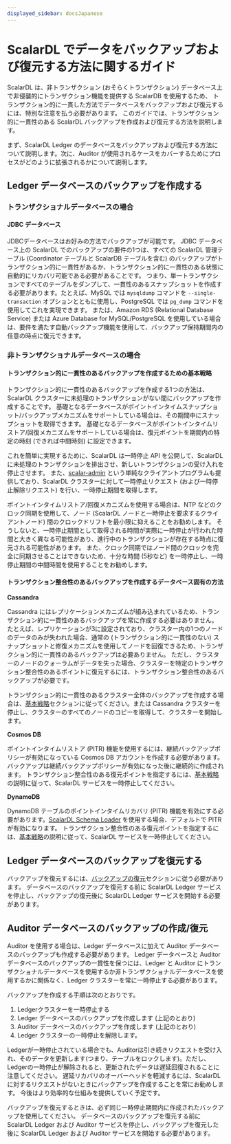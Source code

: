 ```yaml
---
displayed_sidebar: docsJapanese
---
```


# ScalarDL でデータをバックアップおよび復元する方法に関するガイド


<TranslationBanner />

ScalarDL は、非トランザクション (おそらくトランザクション) データベース上で非侵襲的にトランザクション機能を提供する ScalarDB を使用するため、
トランザクション的に一貫した方法でデータベースをバックアップおよび復元するには、特別な注意を払う必要があります。
このガイドでは、トランザクション的に一貫性のある ScalarDL バックアップを作成および復元する方法を説明します。

まず、ScalarDL Ledger のデータベースをバックアップおよび復元する方法について説明します。次に、Auditor が使用されるケースをカバーするためにプロセスがどのように拡張されるかについて説明します。

## Ledger データベースのバックアップを作成する

### トランザクショナルデータベースの場合

#### JDBC データベース

JDBCデータベースはお好みの方法でバックアップが可能です。
JDBC データベース上の ScalarDL でのバックアップの要件の1つは、すべての ScalarDL 管理テーブル (Coordinator テーブルと ScalarDB テーブルを含む) のバックアップがトランザクション的に一貫性があるか、トランザクション的に一貫性のある状態に自動的にリカバリ可能である必要があることです。
つまり、単一トランザクションですべてのテーブルをダンプして、一貫性のあるスナップショットを作成する必要があります。たとえば、MySQL では `mysqldump` コマンドを `--single-transaction` オプションとともに使用し、PostgreSQL では `pg_dump` コマンドを使用してこれを実現できます。
または、Amazon RDS (Relational Database Service) または Azure Database for MySQL/PostgreSQL を使用している場合は、要件を満たす自動バックアップ機能を使用して、バックアップ保持期間内の任意の時点に復元できます。

### 非トランザクショナルデータベースの場合

#### トランザクション的に一貫性のあるバックアップを作成するための基本戦略

トランザクション的に一貫性のあるバックアップを作成する1つの方法は、ScalarDL クラスターに未処理のトランザクションがない間にバックアップを作成することです。
基礎となるデータベースがポイントインタイムスナップショット/バックアップメカニズムをサポートしている場合は、その期間中にスナップショットを取得できます。
基礎となるデータベースがポイントインタイムリストア/回復メカニズムをサポートしている場合は、復元ポイントを期間内の特定の時刻 (できれば中間時刻) に設定できます。

これを簡単に実現するために、ScalarDL は一時停止 API を公開して、ScalarDL に未処理のトランザクションを排出させ、新しいトランザクションの受け入れを停止させます。
また、[scalar-admin](https://github.com/scalar-labs/scalar-admin) という単純なクライアントプログラムも提供しており、ScalarDL クラスターに対して一時停止リクエスト (および一時停止解除リクエスト) を行い、一時停止期間を取得します。

ポイントインタイムリストア/回復メカニズムを使用する場合は、NTP などのクロック同期を使用して、ノード (ScalarDL ノードと一時停止を要求するクライアントノード) 間のクロックドリフトを最小限に抑えることをお勧めします。
そうしないと、一時停止期間として取得される時間が実際に一時停止が行われた時間と大きく異なる可能性があり、進行中のトランザクションが存在する時点に復元される可能性があります。
また、クロック同期ではノード間のクロックを完全に同期させることはできないため、十分な時間 (5秒など) を一時停止し、一時停止期間の中間時間を使用することをお勧めします。

#### トランザクション整合性のあるバックアップを作成するデータベース固有の方法

**Cassandra**

Cassandra にはレプリケーションメカニズムが組み込まれているため、トランザクション的に一貫性のあるバックアップを常に作成する必要はありません。
たとえば、レプリケーションが3に設定されており、クラスター内の1つのノードのデータのみが失われた場合、通常の (トランザクション的に一貫性のない) スナップショットと修復メカニズムを使用してノードを回復できるため、トランザクション的に一貫性のあるバックアップは必要ありません。
ただし、クラスターのノードのクォーラムがデータを失った場合、クラスターを特定のトランザクション整合性のあるポイントに復元するには、トランザクション整合性のあるバックアップが必要です。

トランザクション的に一貫性のあるクラスター全体のバックアップを作成する場合は、[基本戦略](#basic-strategy-to-create-a-transactionally-consistent-backup)セクションに従ってください。または
Cassandra クラスターを停止し、クラスターのすべてのノードのコピーを取得して、クラスターを開始します。

**Cosmos DB**

ポイントインタイムリストア (PITR) 機能を使用するには、継続バックアップポリシーが有効になっている Cosmos DB アカウントを作成する必要があります。バックアップは継続バックアップポリシーが有効になった後に継続的に作成されます。
トランザクション整合性のある復元ポイントを指定するには、[基本戦略](#basic-strategy-to-create-a-transactionally-consistent-backup)の説明に従って、ScalarDL サービスを一時停止してください。

**DynamoDB**

DynamoDB テーブルのポイントインタイムリカバリ (PITR) 機能を有効にする必要があります。[ScalarDL Schema Loader](https://github.com/scalar-labs/scalardl-schema-loader) を使用する場合、デフォルトで PITR が有効になります。
トランザクション整合性のある復元ポイントを指定するには、[基本戦略](#basic-strategy-to-create-a-transactionally-consistent-backup)の説明に従って、ScalarDL サービスを一時停止してください。

## Ledger データベースのバックアップを復元する

バックアップを復元するには、[バックアップの復元](https://scalardb.scalar-labs.com/docs/latest/backup-restore#restore-a-backup)セクションに従う必要があります。
データベースのバックアップを復元する前に ScalarDL Ledger サービスを停止し、バックアップの復元後に ScalarDL Ledger サービスを開始する必要があります。

## Auditor データベースのバックアップの作成/復元

Auditor を使用する場合は、Ledger データベースに加えて Auditor データベースのバックアップも作成する必要があります。
Ledger データベースと Auditor データベースのバックアップの一貫性を保つには、Ledger と Auditor にトランザクショナルデータベースを使用するか非トランザクショナルデータベースを使用するかに関係なく、Ledger クラスターを常に一時停止する必要があります。

バックアップを作成する手順は次のとおりです。
1. Ledgerクラスターを一時停止する
1. Ledger データベースのバックアップを作成します (上記のとおり)
1. Auditor データベースのバックアップを作成します (上記のとおり)
1. Ledger クラスターの一時停止を解除します。

Ledgerが一時停止されている場合でも、Auditorは引き続きリクエストを受け入れ、そのデータを更新します(つまり、テーブルをロックします)。ただし、Ledgerの一時停止が解除されると、更新されたデータは遅延回復されることに注意してください。
遅延リカバリのオーバーヘッドを軽減するには、ScalarDL に対するリクエストがないときにバックアップを作成することを常にお勧めします。
今後はより効率的な仕組みを提供していく予定です。

バックアップを復元するときは、必ず同じ一時停止期間内に作成されたバックアップを使用してください。
データベースのバックアップを復元する前に ScalarDL Ledger および Auditor サービスを停止し、バックアップを復元した後に ScalarDL Ledger および Auditor サービスを開始する必要があります。

